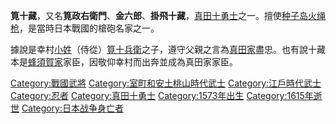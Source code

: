 '''筧十藏'''，又名'''筧政右衛門'''、'''金六郎'''、'''掛飛十藏'''，[[真田十勇士|真田十勇士]]之一。擅使[[火绳枪|种子岛火绳枪]]，是當時日本戰國的槍砲名家之一。

據說是幸村[[小姓|小姓]]（侍從）[[筧十兵衛|筧十兵衛]]之子，遵守父親之言為[[真田家|真田家]]盡忠。也有說十藏本是[[蜂須賀家|蜂須賀家]]家臣，因敬仰幸村而出奔並成為真田家家臣。　

[[Category:戰國武將|Category:戰國武將]]
[[Category:室町和安土桃山時代武士|Category:室町和安土桃山時代武士]]
[[Category:江戶時代武士|Category:江戶時代武士]]
[[Category:忍者|Category:忍者]]
[[Category:真田十勇士|Category:真田十勇士]]
[[Category:1573年出生|Category:1573年出生]]
[[Category:1615年逝世|Category:1615年逝世]]
[[Category:日本战争身亡者|Category:日本战争身亡者]]